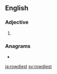 ==English==

===Adjective===
{{head|en|adjective superlative form}}

# {{en-superlative of|rowdy}}

===Anagrams===
* {{l|en|wordiest}}

[[ja:rowdiest]]
[[sv:rowdiest]]